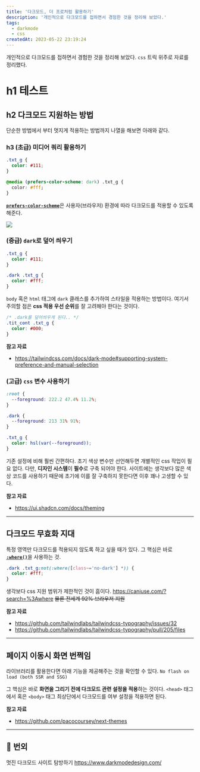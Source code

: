 ```yaml
---
title: '다크모드, 더 프로처럼 활용하기'
description: '개인적으로 다크모드를 접하면서 경험한 것을 정리해 보았다.'
tags:
  - darkmode
  - css
createdAt: 2023-05-22 23:19:24
---
```


개인적으로 다크모드를 접하면서 경험한 것을 정리해 보았다.
`css` 트릭 위주로 자료를 정리했다.

# h1 테스트

## h2 다크모드 지원하는 방법

단순한 방법에서 부터 멋지게 적용하는 방법까지 나열을 해보면 아래와 같다.

### h3 (초급) 미디어 쿼리 활용하기

```css
.txt_g {
  color: #111;
}

@media (prefers-color-scheme: dark) .txt_g {
  color: #fff;
}
```

[**`prefers-color-scheme`**](https://developer.mozilla.org/en-US/docs/Web/CSS/@media/prefers-color-scheme)은 사용자(브라우저) 환경에 따라 다크모드를 적용할 수 있도록 해준다.

<img src='/images/profile.png' width={500} height={500}></img>

### (중급) `dark`로 덮어 씌우기

```css
.txt_g {
  color: #111;
}

.dark .txt_g {
  color: #fff;
}
```

`body` 혹은 `html` 태그에 `dark` 클래스를 추가하여 스타일을 적용하는 방법이다.
여기서 주의할 점은 **css 적용 우선 순위**를 잘 고려해야 한다는 것이다.

```css
/* .dark를 덮어씌우게 된다.. */
.tit_cont .txt_g {
  color: #000;
}
```

**참고 자료**

- https://tailwindcss.com/docs/dark-mode#supporting-system-preference-and-manual-selection

### (고급) `css` 변수 사용하기

```css
:root {
  --foreground: 222.2 47.4% 11.2%;
}

.dark {
  --foreground: 213 31% 91%;
}

.txt_g {
  color: hsl(var(--foreground));
}
```

기존 설정에 비해 훨씬 간편하다. 초기 색상 변수만 선언해두면 개별적인 css 작업이 필요 없다.
다만, **디자인 시스템**이 **필수**로 구축 되어야 한다.
사이트에는 생각보다 많은 색상 코드를 사용하기 때문에 초기에 이를 잘 구축하지 못한다면 이후 꽤나 고생할 수 있다.

**참고 자료**

- https://ui.shadcn.com/docs/theming

---

## 다크모드 무효화 지대

특정 영역만 다크모드를 적용되지 않도록 하고 싶을 때가 있다.
그 핵심은 바로 [**`:where()`**](https://developer.mozilla.org/en-US/docs/Web/CSS/:where)을 사용하는 것.

```css
.dark .txt_g:not(:where([class~='no-dark'] *)) {
  color: #fff;
}
```

생각보다 css 지원 범위가 제한적인 것이 흠이다. https://caniuse.com/?search=%3Awhere
~~물론 전세계 92% 브라우저 지원~~

**참고 자료**

- https://github.com/tailwindlabs/tailwindcss-typography/issues/32
- https://github.com/tailwindlabs/tailwindcss-typography/pull/205/files

---

## 페이지 이동시 화면 번쩍임

라이브러리를 활용한다면 아래 기능을 제공해주는 것을 확인할 수 있다.
`No flash on load (both SSR and SSG)`

그 핵심은 바로 **화면을 그리기 전에 다크모드 관련 설정을 적용**하는 것이다.
`<head>` 태그에서 혹은 `<body>` 태그 최상단에서 다크모드를 여부 설정을 적용하면 된다.

**참고 자료**

- https://github.com/pacocoursey/next-themes

---

## 🌙 번외

멋진 다크모드 사이트 탐방하기
https://www.darkmodedesign.com/